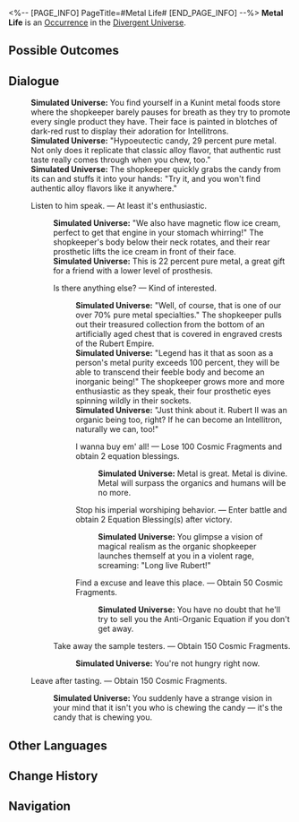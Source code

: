 <%-- [PAGE_INFO]
PageTitle=#Metal Life#
[END_PAGE_INFO] --%>
{{Stub}}
{{Simulated Universe Event Infobox
|id            = 22501
|title         = 
|image         = Occurrence Default.png
|domains_su    = 
|domains_swarm = 
|domains_gng   = 
|domains_du    = Unknown
|domains_und   = 
|requirements  = 
|prev          = 
|next          = 
|characters    = 
|factions      = 
|order         = 
|order_du      = 107
}}
'''Metal Life''' is an [[Divergent Universe/Occurrence|Occurrence]] in the [[Divergent Universe]].

==Possible Outcomes==
{{Possible Outcomes
|choice_1 = Listen to him speak.

|choice_1_1 = Is there anything else?

|choice_1_1_1 = I wanna buy em' all!
|result_1_1_1 = Lose 100 Cosmic Fragments and obtain 2 equation blessings.

|choice_1_1_2 = Stop his imperial worshiping behavior.
|result_1_1_2 = Enter battle and obtain 2 Equation Blessing(s) after victory.

|choice_1_1_3 = Find a excuse and leave this place.
|result_1_1_3 = Obtain 50 Cosmic Fragments.

|choice_1_2 = Take away the sample testers.
|result_1_2 = Obtain 150 Cosmic Fragments.

|choice_2 = Leave after tasting.
|result_2 = Obtain 150 Cosmic Fragments.
}}
<!--
==Gameplay Notes==
* 
-->
==Dialogue==
{{Dialogue Start}}
:'''Simulated Universe:''' You find yourself in a Kunint metal foods store where the shopkeeper barely pauses for breath as they try to promote every single product they have. Their face is painted in blotches of dark-red rust to display their adoration for Intellitrons.
:'''Simulated Universe:''' "Hypoeutectic candy, 29 percent pure metal. Not only does it replicate that classic alloy flavor, that authentic rust taste really comes through when you chew, too."
:'''Simulated Universe:''' The shopkeeper quickly grabs the candy from its can and stuffs it into your hands: "Try it, and you won't find authentic alloy flavors like it anywhere."
:{{DIcon|Star}} Listen to him speak. &mdash; At least it's enthusiastic.
::'''Simulated Universe:''' "We also have magnetic flow ice cream, perfect to get that engine in your stomach whirring!" The shopkeeper's body below their neck rotates, and their rear prosthetic lifts the ice cream in front of their face.
::'''Simulated Universe:''' This is 22 percent pure metal, a great gift for a friend with a lower level of prosthesis.
::{{DIcon|Star}} Is there anything else? &mdash; Kind of interested.
:::'''Simulated Universe:''' "Well, of course, that is one of our over 70% pure metal specialties." The shopkeeper pulls out their treasured collection from the bottom of an artificially aged chest that is covered in engraved crests of the Rubert Empire.
:::'''Simulated Universe:''' "Legend has it that as soon as a person's metal purity exceeds 100 percent, they will be able to transcend their feeble body and become an inorganic being!" The shopkeeper grows more and more enthusiastic as they speak, their four prosthetic eyes spinning wildly in their sockets.
:::'''Simulated Universe:''' "Just think about it. Rubert II was an organic being too, right? If he can become an Intellitron, naturally we can, too!"
:::{{DIcon|Star}} I wanna buy em' all! &mdash; Lose 100 Cosmic Fragments and obtain 2 equation blessings.
::::'''Simulated Universe:''' Metal is great. Metal is divine. Metal will surpass the organics and humans will be no more.
:::{{DIcon|Star}} Stop his imperial worshiping behavior. &mdash; Enter battle and obtain 2 Equation Blessing(s) after victory.
::::'''Simulated Universe:''' You glimpse a vision of magical realism as the organic shopkeeper launches themself at you in a violent rage, screaming: "Long live Rubert!"
:::{{DIcon|Star}} Find a excuse and leave this place. &mdash; Obtain 50 Cosmic Fragments.
::::'''Simulated Universe:''' You have no doubt that he'll try to sell you the Anti-Organic Equation if you don't get away.
::{{DIcon|Star}} Take away the sample testers. &mdash; Obtain 150 Cosmic Fragments.
:::'''Simulated Universe:''' You're not hungry right now.
:{{DIcon|Star}} Leave after tasting. &mdash; Obtain 150 Cosmic Fragments.
::'''Simulated Universe:''' You suddenly have a strange vision in your mind that it isn't you who is chewing the candy &mdash; it's the candy that is chewing you.
{{Dialogue End}}

==Other Languages==
{{Other Languages
|en   = Metal Life
|zhs  = 金属生活
|zht  = 金屬生活
|ja   = {{Rubi|金属生活|きんぞくせいかつ}}
|ko   = 금속 생활
|es   = Vida metálica
|fr   = Existence métallique
|ru   = Металлическая жизнь
|th   = ชีวิตโลหะ
|vi   = Cuộc Sống Kim Loại
|de   = Metallisches Leben
|id   = Kehidupan Logam
|pt   = Vida de Metal
}}

==Change History==
{{Change History|null}}

==Navigation==
{{Occurrence Navbox}}